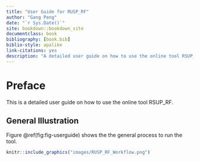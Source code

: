 ```yaml
--- 
title: "User Guide for RUSP_RF"
author: "Gang Peng"
date: "`r Sys.Date()`"
site: bookdown::bookdown_site
documentclass: book
bibliography: [book.bib]
biblio-style: apalike
link-citations: yes
description: "A detailed user guide on how to use the online tool RSUP_RF"
---
```


# Preface{-}
This is a detailed user guide on how to use the online tool RSUP_RF.

## General Illustration

Figure \@ref(fig:fig-userguide) shows the the general process to run the tool.

```r
knitr::include_graphics("images/RUSP_RF_Workflow.png")
```



